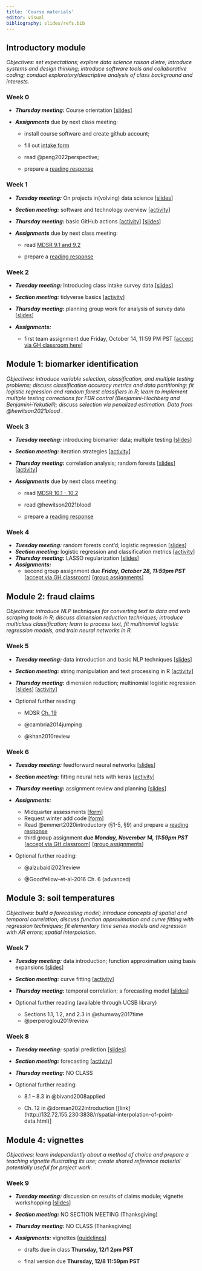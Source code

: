 ```yaml
---
title: 'Course materials'
editor: visual
bibliography: slides/refs.bib
---
```


## Introductory module

*Objectives: set expectations; explore data science raison d'etre; introduce systems and design thinking; introduce software tools and collaborative coding; conduct exploratory/descriptive analysis of class background and interests.*

### Week 0

-   ***Thursday meeting:*** Course orientation [\[slides](slides/week0-intro.qmd)\]

-   ***Assignments*** due by next class meeting:

    -   install course software and create github account;

    -   fill out [intake form](https://forms.gle/zQT8jc85Y71BKYV48)

    -   read @peng2022perspective;

    -   prepare a [reading response](https://forms.gle/n2GpNGMVXVaAXSWf9)

### Week 1 {#sec-week-1}

-   ***Tuesday meeting:*** On projects in(volving) data science [\[slides](slides/week1-perspectives.qmd)\]

-   ***Section meeting:*** software and technology overview [\[activity](labs/lab1-setup/lab1-setup.qmd)\]

-   ***Thursday meeting:*** basic GitHub actions [\[activity](activities/github-basics.qmd)\] [\[slides](slides/week1-github.qmd)\]

-   ***Assignments*** due by next class meeting:

    -   read [MDSR 9.1 and 9.2](https://mdsr-book.github.io/mdsr2e/ch-foundations.html#samples-and-populations)

    -   prepare a [reading response](https://forms.gle/jAekx68c7ju4GYxL7)

### Week 2

-   ***Tuesday meeting:*** Introducing class intake survey data [\[slides](slides/week2-classdata.qmd)\]

-   ***Section meeting:*** tidyverse basics [\[activity](labs/lab2-tidyverse/lab2-tidyverse.qmd)\]

-   ***Thursday meeting:*** planning group work for analysis of survey data \[[slides](slides/week2-workshop.qmd)\]

-   ***Assignments:***

    -   first team assignment due Friday, October 14, 11:59 PM PST \[[accept via GH classroom here](https://classroom.github.com/a/d-4iOFtd)\]

## Module 1: biomarker identification

*Objectives: introduce variable selection, classification, and multiple testing problems; discuss classification accuracy metrics and data partitioning; fit logistic regression and random forest classifiers in R; learn to implement multiple testing corrections for FDR control (Benjamini-Hochberg and Benjamini-Yekutieli); discuss selection via penalized estimation. Data from @hewitson2021blood .*

### Week 3

-   ***Tuesday meeting:*** introducing biomarker data; multiple testing \[[slides](slides/week3-biomarkers.qmd)\]

-   ***Section meeting:*** iteration strategies \[[activity](labs/lab3-iteration/lab3-iteration.qmd)\]

-   ***Thursday meeting:*** correlation analysis; random forests \[[slides](slides/week3-randomforest.qmd)\] \[[activity](activities/making-trees.qmd)\]

-   ***Assignments*** due by next class meeting:

    -   read [MDSR 10.1 - 10.2](https://mdsr-book.github.io/mdsr2e/ch-modeling.html)

    -   read @hewitson2021blood

    -   prepare a [reading response](https://forms.gle/o4QYoPh8tCAYswLt7)

### Week 4

-   ***Tuesday meeting:*** random forests cont'd; logistic regression \[[slides](slides/week4-logistic.qmd)\]
-   ***Section meeting:*** logistic regression and classification metrics \[[activity](labs/lab4-logistic/lab4-logistic.qmd)\]
-   ***Thursday meeting:*** LASSO regularization \[[slides](slides/week4-lasso.qmd)\]
-   ***Assignments:***
    -   second group assignment due ***Friday, October 28, 11:59pm PST*** \[[accept via GH classroom](https://classroom.github.com/a/YmfzBeRn)\] \[[group assignments](https://docs.google.com/spreadsheets/d/1rkPDeIrd6zhFB7wnVpbU6HYs1aM1RGz9ulU6ypaQrwU/edit?usp=sharing)\]

## Module 2: fraud claims

*Objectives: introduce NLP techniques for converting text to data and web scraping tools in R; discuss dimension reduction techniques; introduce multiclass classification; learn to process text, fit multinomial logistic regression models, and train neural networks in R.*

### Week 5

-   ***Tuesday meeting:*** data introduction and basic NLP techniques \[[slides](slides/week5-text.qmd)\]

-   ***Section meeting:*** string manipulation and text processing in R \[[activity](labs/lab5-text/lab5-text.qmd)\]

-   ***Thursday meeting:*** dimension reduction; multinomial logistic regression \[[slides](slides/week5-multinomial.qmd)\] \[[activity](activities/multinomial-logit.qmd)\]

-   Optional further reading:

    -   MDSR [Ch. 19](https://mdsr-book.github.io/mdsr2e/ch-text.html)

    -   @cambria2014jumping

    -   @khan2010review

### Week 6

-   ***Tuesday meeting:*** feedforward neural networks \[[slides](slides/week6-nn.qmd)\]

-   ***Section meeting:*** fitting neural nets with keras \[[activity](labs/lab6-nn/lab6-nn.qmd)\]

-   ***Thursday meeting:*** assignment review and planning \[[slides](slides/week6-planning.qmd)\]

-   ***Assignments:***

    -   Midquarter assessments \[[form](https://forms.gle/v7xUk83EfxiFEKVS9)\]
    -   Request winter add code \[[form](https://forms.gle/S8j2MPcnunU6Kzek9)\]
    -   Read @emmert2020introductory (§1-5, §9) and prepare a [reading response](https://forms.gle/FSAStof9zNCLBM578)
    -   third group assignment ***due Monday, November 14, 11:59pm PST*** \[[accept via GH classroom](https://classroom.github.com/a/jHAX1yAx)\] \[[group assignments](https://docs.google.com/spreadsheets/d/15hqIKKFG00LoFy1i0JBwSzZI3U66fKe9N3FDoH7pq2o/edit?usp=sharing)\]

-   Optional further reading:

    -   @alzubaidi2021review

    -   @Goodfellow-et-al-2016 Ch. 6 (advanced)

## Module 3: soil temperatures

*Objectives: build a forecasting model; introduce concepts of spatial and temporal correlation; discuss function approximation and curve fitting with regression techniques; fit elementary time series models and regression with AR errors; spatial interpolation.*

### Week 7

-   ***Tuesday meeting:*** data introduction; function approximation using basis expansions \[[slides](slides/week7-curvefitting.qmd)\]

-   ***Section meeting:*** curve fitting \[[activity](labs/lab7-curvefitting/lab7-curvefitting.qmd)\]

-   ***Thursday meeting:*** temporal correlation; a forecasting model \[[slides](slides/week7-forecasting.qmd)\]

-   Optional further reading (available through UCSB library)

    -   Sections 1.1, 1.2, and 2.3 in @shumway2017time
    -   @perperoglou2019review

### Week 8

-   ***Tuesday meeting:*** spatial prediction \[[slides](slides/week8-spatial.qmd)\]

-   ***Section meeting:*** forecasting \[[activity](labs/lab8-forecasting/lab8-forecasting.qmd)\]

-   ***Thursday meeting:*** NO CLASS

-   Optional further reading:

    -   8.1 -- 8.3 in @bivand2008applied

    -   Ch. 12 in @dorman2022introduction [[link](http://132.72.155.230:3838/r/spatial-interpolation-of-point-data.html)]

## Module 4: vignettes

*Objectives: learn independently about a method of choice and prepare a teaching vignette illustrating its use; create shared reference material potentially useful for project work.*

### Week 9

-   ***Tuesday meeting:*** discussion on results of claims module; vignette workshopping \[[slides](slides/week9-claimsresults.qmd)\]

-   ***Section meeting:*** NO SECTION MEETING (Thanksgiving)

-   ***Thursday meeting:*** NO CLASS (Thanksgiving)

-   ***Assignments:*** vignettes \[[guidelines](vignette-guidelines.qmd)\]

    -   drafts due in class **Thursday, 12/1 2pm PST**

    -   final version due **Thursday, 12/8 11:59pm PST**
